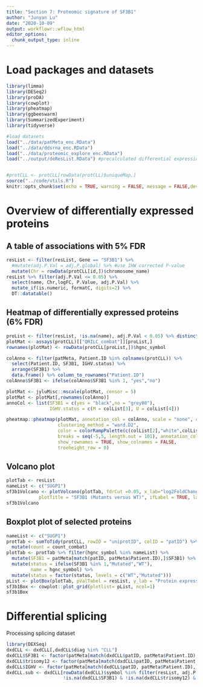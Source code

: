 ```yaml
---
title: "Section 7: Proteomic signature of SF3B1"
author: "Junyan Lu"
date: "2020-10-09"
output: workflowr::wflow_html
editor_options:
  chunk_output_type: inline
---
```


# Load packages and datasets
```r
library(limma)
library(DESeq2)
library(proDA)
library(cowplot)
library(pheatmap)
library(ggbeeswarm)
library(SummarizedExperiment)
library(tidyverse)

#load datasets
load("../data/patMeta_enc.RData")
load("../data/ddsrna_enc.RData")
load("../data/proteomic_explore_enc.RData")
load("../output/deResList.RData") #precalculated differential expression


#protCLL <- protCLL[rowData(protCLL)$uniqueMap,]
source("../code/utils.R")
knitr::opts_chunk$set(echo = TRUE, warning = FALSE, message = FALSE,dev = c("png","pdf"))

```


# Overview of differentially expressed proteins

## A table of associations with 5% FDR
```r
resList <- filter(resList, Gene == "SF3B1") %>%
  #mutate(adj.P.Val = adj.P.global) %>% #use IHW corrected P-value
  mutate(Chr = rowData(protCLL[id,])$chromosome_name)
resList %>% filter(adj.P.Val <= 0.05) %>% 
  select(name, Chr,logFC, P.Value, adj.P.Val) %>%
  mutate_if(is.numeric, formatC, digits=2) %>%
  DT::datatable()
```

## Heatmap of differentially expressed proteins (6% FDR)
```r
proList <- filter(resList, !is.na(name), adj.P.Val < 0.05) %>% distinct(name, .keep_all = TRUE) %>% pull(id)
plotMat <- assays(protCLL)[["QRILC_combat"]][proList,]
rownames(plotMat) <- rowData(protCLL[proList,])$hgnc_symbol

colAnno <- filter(patMeta, Patient.ID %in% colnames(protCLL)) %>%
  select(Patient.ID, SF3B1, IGHV.status) %>% 
  arrange(SF3B1) %>%
  data.frame() %>% column_to_rownames("Patient.ID")
colAnno$SF3B1 <- ifelse(colAnno$SF3B1 %in% 1, "yes","no")

plotMat <- jyluMisc::mscale(plotMat, censor = 5)
plotMat <- plotMat[,rownames(colAnno)]
annoCol <- list(SF3B1 = c(yes = "black",no = "grey80"),
                IGHV.status = c(M = colList[3], U = colList[4]))

pheatmap::pheatmap(plotMat, annotation_col = colAnno, scale = "none", cluster_cols = FALSE,
                   clustering_method = "ward.D2",
                   color = colorRampPalette(c(colList[2],"white",colList[1]))(100),
                   breaks = seq(-5,5, length.out = 101), annotation_colors = annoCol, 
                   show_rownames = TRUE, show_colnames = FALSE,
                   treeheight_row = 0)
```

## Volcano plot

```r
plotTab <- resList 
nameList <- c("SUGP1")
sf3b1Volcano <- plotVolcano(plotTab, fdrCut =0.05, x_lab="log2FoldChange", posCol = colList[1], negCol = colList[2],
            plotTitle = "SF3B1 (Mutants versus WT)", ifLabel = TRUE, labelList = nameList)
sf3b1Volcano
```


## Boxplot plot of selected proteins

```r
nameList <- c("SUGP1")
protTab <- sumToTidy(protCLL, rowID = "uniprotID", colID = "patID") %>%
  mutate(count = count_combat)
plotTab <- protTab %>% filter(hgnc_symbol %in% nameList) %>%
  mutate(SF3B1 = patMeta[match(patID, patMeta$Patient.ID),]$SF3B1) %>%
  mutate(status = ifelse(SF3B1 %in% 1,"Mutated","WT"),
         name = hgnc_symbol) %>%
  mutate(status = factor(status, levels = c("WT","Mutated")))
pList <- plotBox(plotTab, pValTabel = resList, y_lab = "Protein expression")
sf3b1Box <- cowplot::plot_grid(plotlist= pList, ncol=1)
sf3b1Box
```


# Differential splicing

Processing splicing dataset
```r
library(DEXSeq)
dxdCLL <- dxdCLL[,dxdCLL$diag %in% "CLL"]
dxdCLL$SF3B1 <- factor(patMeta[match(dxdCLL$patID, patMeta$Patient.ID),]$SF3B1)
dxdCLL$trisomy12 <- factor(patMeta[match(dxdCLL$patID, patMeta$Patient.ID),]$trisomy12)
dxdCLL$IGHV <- factor(patMeta[match(dxdCLL$patID, patMeta$Patient.ID),]$IGHV.status)
dxdCLL.sub <- dxdCLL[rowData(dxdCLL)$symbol %in% filter(resList, adj.P.Val < 0.1)$name, 
                     !is.na(dxdCLL$SF3B1) & !is.na(dxdCLL$trisomy12) & !is.na(dxdCLL$IGHV)]

```


